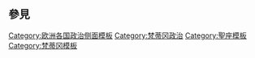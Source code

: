 <noinclude>
{{NoteTA
|1=zh-hant:凱文; zh-hans:凯文; zh-hk:基文;
}}
</noinclude>{{Sidebar with collapsible lists
| name = 梵蒂岡城國政治
| style = width:{{{width|19.0em}}};
| wraplinks = true
| country = 梵蒂岡
| topimage = [[File:Coat of arms of the Vatican City.svg|100px]]
| pretitle = 本文部分系列在
| titlestyle = font-size:150%;<!--font-weight:normal;-->padding-bottom:0.25em;
| title = [[梵蒂岡城國政治]]
| bodyclass = vcard
| bodystyle = width:{{{width|19.0em}}};
| headingstyle = padding-top:0;text-align:left;padding-bottom:0.5em;
| liststyle = padding-top:0;text-align:left;
| listtitlestyle = border:1px #aaa solid;padding-left:0.25em;text-align:left;
| list1title = [[教宗|元首]]
| list1 = {{incumbent pope}}<br />（[[教宗列表]]）
| list2title = 行政
| list2 =
[[宗座梵蒂岡城國委員會主席|梵蒂岡城國主席]]：[[若瑟·貝德羅]]
*[[國務樞機卿]]：[[伯多祿·帕羅林]]
*[[羅馬聖教會總司庫|總務樞機]]：[[凱文·若瑟·法雷爾]]
* [[傳播部 (聖座)|傳播部長]]：{{link-it|保祿·魯菲尼 (記者)|Paolo Ruffini (giornalista)|保祿·魯菲尼}}
*{{link-en|天主教教育部|Congregation for Catholic Education|天主教教育部長}}：{{link-en|朱塞佩·韋爾薩爾迪 |Giuseppe Versaldi|朱塞佩·韋爾薩爾迪}}
| list3title = 立法
| list3 = [[宗座梵蒂岡城國委員會主席|梵蒂岡城國主席]]：[[若瑟·貝德羅]]

| list4title = [[梵蒂冈法律|司法機構]]
| list4 = 
*[[宗座聖璽最高法院|最高法院院長]]：[[道明·方濟各·若瑟·曼玻第]]

|list5title = 選舉
|list5 = 
*[[教宗选举]]
*最近的教宗選舉
*:{{hlist|[[2013年教宗选举秘密会议|2013年]]|[[2005年教宗选举秘密会议|2005年]]|[[1978年10月教宗選舉秘密會議|1978年10月]]}}

| list6title=參見
|list6 = 
*{{link-en|宗座理事會|Pontifical Council}}
*[[聖座外交]]
*《[[拉特朗条约]]》
*[[聖座的法律地位|國際法的法定地位]]
*[[聖座駐外機構列表]]
*[[駐聖座外交機構列表]]
*[[聖座在聯合國的活動|在聯合國]]
*[[圣座建交列表]]
}}<noinclude>
{{clear}}

== 參見 ==
{{欧洲各国政治模板}}

[[Category:欧洲各国政治侧面模板]]
[[Category:梵蒂冈政治]]
[[Category:聖座模板]]
[[Category:梵蒂冈模板]]
</noinclude>